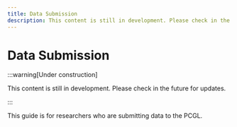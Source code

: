 ```yaml
---
title: Data Submission
description: This content is still in development. Please check in the future for updates.
---
```



<Head>
  <script type="application/ld+json">
    {JSON.stringify({
      "@context": "https://schema.org",
      "@type": "TrainingMaterial",
      "conformsTo": {
        "@type": "CreativeWork",
        "identifier": "https://bioschemas.org/profiles/TrainingMaterial/1.0-RELEASE"
      },
      "name": "Data Submission",
      "description": "This is the PCGL guide for researchers who are submitting data to the PCGL.",
      "url": "https://pan-canadian-genome-library.github.io/researcher/docs/data-submission",
      "learningResourceType": "documentation",
      "inLanguage": ["en-US"],
      "license": "https://creativecommons.org/licenses/by-sa/4.0/",
      "keywords": "data submission, PCGL, researcher guide",
      "author": {
        "@type": "Organization",
        "name": "Pan-Canadian Genome Library"
      },
      "audience": "This guide is intended for researchers who are submitting data to the PCGL.",
      "datePublished": "2025-09-12T15:51:00+00:00",
      "dateModified": "2025-09-17T16:33:00+00:00",
    })}
  </script>
</Head>

# Data Submission

:::warning[Under construction]

This content is still in development. Please check in the future for updates.

:::

This guide is for researchers who are submitting data to the PCGL.